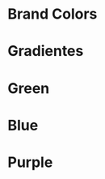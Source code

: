 
<Meta title="CardColor" component={Color} />

# Brand Colors

<Story name="brandColors">
  <h1>Gradientes</h1>
  <div
    style={{
      display: "grid",
      gridTemplateColumns: "repeat(3, 1fr)",
      gap: "4rem 0"
    }}
  >
    <Color
      labelName="lemon-green"
      labelColor="#42d994 - #5ef275"
      bg={lightTheme.theme.colors.gradienteLemonGreen}
    />
    <Color
      labelName="dark-blue"
      labelColor="#2e3b59 - #455473"
      bg={lightTheme.theme.colors.gradienteDarkBlue}
    />
    <Color
      labelName="dark-purple"
      labelColor="#4a368c - #8578b5"
      bg={lightTheme.theme.colors.gradienteDarkPurple}
    />
  </div>
  <h1>Green</h1>
  <div
    style={{
      display: "grid",
      gridTemplateColumns: "repeat(3, 1fr)",
      gap: "4rem 0"
    }}
  >
    <Color
      labelName="nextCartGreen200"
      labelColor="#C9F0DA"
      bg={lightTheme.theme.colors.nextCartGreen200}
    />
    <Color
      labelName="nextCartGreen300"
      labelColor="#A9E8C5"
      bg={lightTheme.theme.colors.nextCartGreen300}
    />
    <Color
      labelName="nextCartGreen400"
      labelColor="#80E1AE"
      bg={lightTheme.theme.colors.nextCartGreen400}
    />
    <Color
      labelName="nextCartGreen500"
      labelColor="#42D994"
      bg={lightTheme.theme.colors.nextCartGreen500}
    />
    <Color
      labelName="nextCartGreen600"
      labelColor="#3BC284"
      bg={lightTheme.theme.colors.nextCartGreen600}
    />
    <Color
      labelName="nextCartGreen700"
      labelColor="#33A872"
      bg={lightTheme.theme.colors.nextCartGreen700}
    />
  </div>
  <h1>Blue</h1>
  <div
    style={{
      display: "grid",
      gridTemplateColumns: "repeat(3, 1fr)",
      gap: "4rem 0"
    }}
  >
    <Color
      labelName="nextCartBlue200"
      labelColor="#E5E5E7"
      bg={lightTheme.theme.colors.nextCartBlue200}
    />
    <Color
      labelName="nextCartBlue300"
      labelColor="#C7C8CD"
      bg={lightTheme.theme.colors.nextCartBlue300}
    />
    <Color
      labelName="nextCartBlue400"
      labelColor="#A5A7AF"
      bg={lightTheme.theme.colors.nextCartBlue400}
    />
    <Color
      labelName="nextCartBlue500"
      labelColor="#2F3A59"
      bg={lightTheme.theme.colors.nextCartBlue500}
    />
    <Color
      labelName="nextCartBlue600"
      labelColor="#2A334F"
      bg={lightTheme.theme.colors.nextCartBlue600}
    />
    <Color
      labelName="nextCartBlue700"
      labelColor="#242C44"
      bg={lightTheme.theme.colors.nextCartBlue700}
    />
  </div>
  <h1>Purple</h1>
  <div
    style={{
      display: "grid",
      gridTemplateColumns: "repeat(3, 1fr)",
      gap: "4rem 0"
    }}
  >
    <Color
      labelName="nextCartPurple200"
      labelColor="#E6E5EC"
      bg={lightTheme.theme.colors.nextCartPurple200}
    />
    <Color
      labelName="nextCartPurple300"
      labelColor="#CAC8D8"
      bg={lightTheme.theme.colors.nextCartPurple300}
    />
    <Color
      labelName="nextCartPurple400"
      labelColor="#ABA6C2"
      bg={lightTheme.theme.colors.nextCartPurple400}
    />
    <Color
      labelName="nextCartPurple500"
      labelColor="#4A368C"
      bg={lightTheme.theme.colors.nextCartPurple500}
    />
    <Color
      labelName="nextCartPurple600"
      labelColor="#42307D"
      bg={lightTheme.theme.colors.nextCartPurple600}
    />
    <Color
      labelName="nextCartPurple700"
      labelColor="#39296C"
      bg={lightTheme.theme.colors.nextCartPurple700}
    />
  </div>
</Story>
